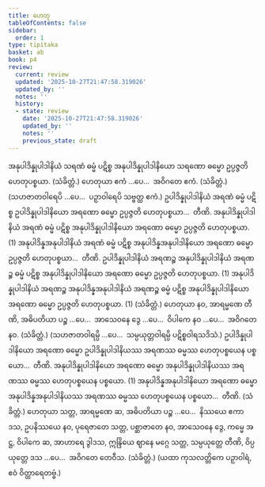 ```yaml
---
title: ဟေတု
tableOfContents: false
sidebar:
  order: 1
type: tipitaka
basket: ab
book: p4
review:
  current: review
  updated: '2025-10-27T21:47:58.319026'
  updated_by: ''
  notes: ''
  history:
  - state: review
    date: '2025-10-27T21:47:58.319026'
    updated_by: ''
    notes: ''
    previous_state: draft
---
```



<ReviewStatus review={frontmatter.review} showDetails={true} />

<HypothesisAnnotation frontmatter={frontmatter} />

<DynamicBreadcrumb />

<Division number="13" book="p4" e="ch" v="39" p="606">

<Paragraph number="1740" book="p4">
အနုပါဒိန္နုပါဒါနိယံ သရဏံ ဓမ္မံ ပဋိစ္စ အနုပါဒိန္နုပါဒါနိယော သရဏော ဓမ္မော ဥပ္ပဇ္ဇတိ ဟေတုပစ္စယာ. (သံခိတ္တံ.)
</Paragraph>

<Paragraph number="1741" book="p4">
ဟေတုယာ ဧကံ …ပေ…  အဝိဂတေ ဧကံ. (သံခိတ္တံ.)
</Paragraph>

<Paragraph number="1742" book="p4">
(သဟဇာတဝါရေပိ …ပေ…  ပဉှာဝါရေပိ သဗ္ဗတ္ထ ဧကံ.)
</Paragraph>

</Division>
<Division number="14" book="p4" e="ch" v="39" p="606">

<Paragraph number="1743" book="p4">
ဥပါဒိန္နုပါဒါနိယံ အရဏံ ဓမ္မံ ပဋိစ္စ ဥပါဒိန္နုပါဒါနိယော အရဏော ဓမ္မော ဥပ္ပဇ္ဇတိ ဟေတုပစ္စယာ…  တီဏိ.
</Paragraph>

<Paragraph number="1744" book="p4">
အနုပါဒိန္နုပါဒါနိယံ အရဏံ ဓမ္မံ ပဋိစ္စ အနုပါဒိန္နုပါဒါနိယော အရဏော ဓမ္မော ဥပ္ပဇ္ဇတိ ဟေတုပစ္စယာ. (1)
</Paragraph>

<Paragraph number="1745" book="p4">
အနုပါဒိန္နအနုပါဒါနိယံ အရဏံ ဓမ္မံ ပဋိစ္စ အနုပါဒိန္နအနုပါဒါနိယော အရဏော ဓမ္မော ဥပ္ပဇ္ဇတိ ဟေတုပစ္စယာ…  တီဏိ.
</Paragraph>

<Paragraph number="1746" book="p4">
ဥပါဒိန္နုပါဒါနိယံ အရဏဉ္စ အနုပါဒိန္နုပါဒါနိယံ အရဏဉ္စ ဓမ္မံ ပဋိစ္စ အနုပါဒိန္နုပါဒါနိယော အရဏော ဓမ္မော ဥပ္ပဇ္ဇတိ ဟေတုပစ္စယာ. (1)
</Paragraph>

<Paragraph number="1747" book="p4">
အနုပါဒိန္နုပါဒါနိယံ အရဏဉ္စ အနုပါဒိန္နအနုပါဒါနိယံ အရဏဉ္စ ဓမ္မံ ပဋိစ္စ အနုပါဒိန္နုပါဒါနိယော အရဏော ဓမ္မော ဥပ္ပဇ္ဇတိ ဟေတုပစ္စယာ. (1) (သံခိတ္တံ.)
</Paragraph>

</Division>
<Division number="15" book="p4" e="ch" v="39" p="606">

<Paragraph number="1748" book="p4">
ဟေတုယာ နဝ, အာရမ္မဏေ တီဏိ, အဓိပတိယာ ပဉ္စ …ပေ…  အာသေဝနေ ဒွေ …ပေ…  ဝိပါကေ နဝ …ပေ…  အဝိဂတေ နဝ. (သံခိတ္တံ.)
</Paragraph>

<Paragraph number="1749" book="p4">
(သဟဇာတဝါရမ္ပိ …ပေ…  သမ္ပယုတ္တဝါရမ္ပိ ပဋိစ္စဝါရသဒိသံ.)
</Paragraph>

</Division>
<Division number="16" book="p4" e="ch" v="39" p="606">

<Paragraph number="1750" book="p4">
ဥပါဒိန္နုပါဒါနိယော အရဏော ဓမ္မော ဥပါဒိန္နုပါဒါနိယဿ အရဏဿ ဓမ္မဿ ဟေတုပစ္စယေန ပစ္စယော…  တီဏိ.
</Paragraph>

<Paragraph number="1751" book="p4">
အနုပါဒိန္နုပါဒါနိယော အရဏော ဓမ္မော အနုပါဒိန္နုပါဒါနိယဿ အရဏဿ ဓမ္မဿ ဟေတုပစ္စယေန ပစ္စယော. (1)
</Paragraph>

<Paragraph number="1752" book="p4">
အနုပါဒိန္နအနုပါဒါနိယော အရဏော ဓမ္မော အနုပါဒိန္နအနုပါဒါနိယဿ အရဏဿ ဓမ္မဿ ဟေတုပစ္စယေန ပစ္စယော…  တီဏိ. (သံခိတ္တံ.)
</Paragraph>

</Division>
<Division number="17" book="p4" e="ch" v="39" p="607">

<Paragraph number="1753" book="p4">
ဟေတုယာ သတ္တ, အာရမ္မဏေ ဆ, အဓိပတိယာ ပဉ္စ …ပေ…  နိဿယေ ဧကာဒသ, ဥပနိဿယေ နဝ, ပုရေဇာတေ သတ္တ, ပစ္ဆာဇာတေ နဝ, အာသေဝနေ ဒွေ, ကမ္မေ အဋ္ဌ, ဝိပါကေ ဆ, အာဟာရေ ဒွါဒသ, ဣန္ဒြိယေ ဈာနေ မဂ္ဂေ သတ္တ, သမ္ပယုတ္တေ တီဏိ, ဝိပ္ပယုတ္တေ ဒသ …ပေ…  အဝိဂတေ တေဝီသ. (သံခိတ္တံ.)
</Paragraph>

<Paragraph number="1754" book="p4">
(ယထာ ကုသလတ္တိကေ ပဉှာဝါရံ, ဧဝံ ဝိတ္ထာရေတဗ္ဗံ.)
</Paragraph>
</Division>